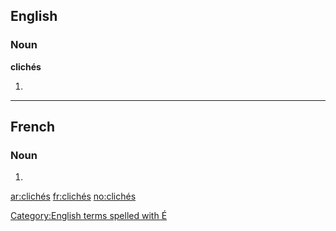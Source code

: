 ==English==

===Noun===
'''clichés'''

# {{plural of|[[cliché]]}}

[[Category:English terms spelled with É]]

----

==French==

===Noun===
{{infl|fr|plural}} {{m|p}}

# {{plural of|cliché|lang=French}}

[[ar:clichés]]
[[fr:clichés]]
[[no:clichés]]